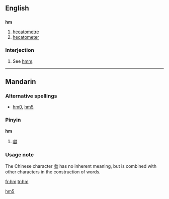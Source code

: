{{see|HM}}
==English==

==={{abbreviation}}===
'''hm'''

# [[hecatometre]]
# [[hecatometer]]


===Interjection===

# See [[hmm]].

----

==Mandarin==
===Alternative spellings===
*[[hm0]], [[hm5]]

===Pinyin===
'''hm'''
# [[噷]]

===Usage note===
The Chinese character [[噷]] has no inherent meaning, but is combined with other characters in the construction of words.

[[Category:Mandarin pinyin|hm5]]

[[fr:hm]]
[[tr:hm]]